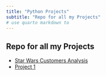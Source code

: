 ```yaml
---
title: "Python Projects"
subtitle: "Repo for all my Projects"
# use quarto markdown to 
---
```


## Repo for all my Projects

-   [Star Wars Customers Analysis](project0.qmd)
-   [Project 1](project1.qmd)